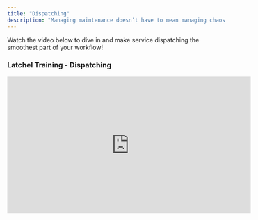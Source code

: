 ```yaml
---
title: "Dispatching"
description: "Managing maintenance doesn’t have to mean managing chaos. With Latchel’s Dispatching system, you can say goodbye to back-and-forth scheduling and vendor delays. Our smart dispatch engine connects the right service provider to the right job—fast—based on your unique preferences and urgency settings. Whether you're working with your trusted in-house team or leveraging Latchel’s extensive service provider network, our system ensures that every work order is handled quickly, efficiently, and with full visibility for your team. This guide will walk you through how dispatching works in Latchel, the steps we take to engage vendors, and how you can fine-tune your dispatch settings to get the results you want—every time."
---
```


Watch the video below to dive in and make service dispatching the smoothest part of your workflow\!

### <Icon icon="camera-movie" iconType="duotone" color="#ff9b8a" size={25} /> **Latchel Training - Dispatching**

<Frame>
  <iframe width="560" height="315" src="https://www.youtube.com/embed/HXJHQXU8OPM?si=uwUi7cb4sEDmvsYS" title="YouTube video player" frameborder="0" allow="accelerometer; autoplay; clipboard-write; encrypted-media; gyroscope; picture-in-picture; web-share" referrerpolicy="strict-origin-when-cross-origin" allowfullscreen />
</Frame>